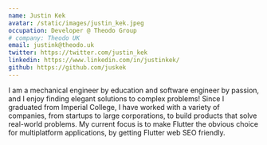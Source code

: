 ```yaml
---
name: Justin Kek
avatar: /static/images/justin_kek.jpeg
occupation: Developer @ Theodo Group
# company: Theodo UK
email: justink@theodo.uk
twitter: https://twitter.com/justin_kek
linkedin: https://www.linkedin.com/in/justinkek/
github: https://github.com/juskek
---
```


I am a mechanical engineer by education and software engineer by passion, and I enjoy finding elegant solutions to complex problems! Since I graduated from Imperial College, I have worked with a variety of companies, from startups to large corporations, to build products that solve real-world problems. My current focus is to make Flutter the obvious choice for multiplatform applications, by getting Flutter web SEO friendly. 
